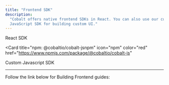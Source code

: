 ```yaml
---
title: "Frontend SDK"
description:
  "Cobalt offers native frontend SDKs in React. You can also use our custom
  JavaScript SDK for building custom UI."
---
```


<CardGroup >
<Card
  title="npm: @cobaltio/react-cobalt-jsnpm"
  icon="npm"
  color="red"
  href="https://www.npmjs.com/package/@cobaltio/react-cobalt-js"
>
React SDK
</Card>

<Card
  title="npm: @cobaltio/cobalt-jsnpm"
  icon="npm"
  color="red"
  href="https://www.npmjs.com/package/@cobaltio/cobalt-js"
>
Custom Javascript SDK
</Card>
</CardGroup>

---

Follow the link below for Building Frontend guides:

<Card
  title="Building Frontend"
  icon="laptop-code"
  href="/cobalt/core-concepts/building-frontend/react"
/>
